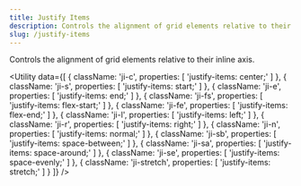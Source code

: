 ```yaml
---
title: Justify Items
description: Controls the alignment of grid elements relative to their inline axis.
slug: /justify-items
---
```



Controls the alignment of grid elements relative to their inline axis.

<Utility
  data={[
    {
        className: 'ji-c',
        properties: [
            'justify-items: center;'
        ]
    },
    {
        className: 'ji-s',
        properties: [
            'justify-items: start;'
        ]
    },
    {
        className: 'ji-e',
        properties: [
            'justify-items: end;'
        ]
    },
    {
        className: 'ji-fs',
        properties: [
            'justify-items: flex-start;'
        ]
    },
    {
        className: 'ji-fe',
        properties: [
            'justify-items: flex-end;'
        ]
    },
    {
        className: 'ji-l',
        properties: [
            'justify-items: left;'
        ]
    },
    {
        className: 'ji-r',
        properties: [
            'justify-items: right;'
        ]
    },
    {
        className: 'ji-n',
        properties: [
            'justify-items: normal;'
        ]
    },
    {
        className: 'ji-sb',
        properties: [
            'justify-items: space-between;'
        ]
    },
    {
        className: 'ji-sa',
        properties: [
            'justify-items: space-around;'
        ]
    },
    {
        className: 'ji-se',
        properties: [
            'justify-items: space-evenly;'
        ]
    },
    {
        className: 'ji-stretch',
        properties: [
            'justify-items: stretch;'
        ]
    }
  ]}
/>